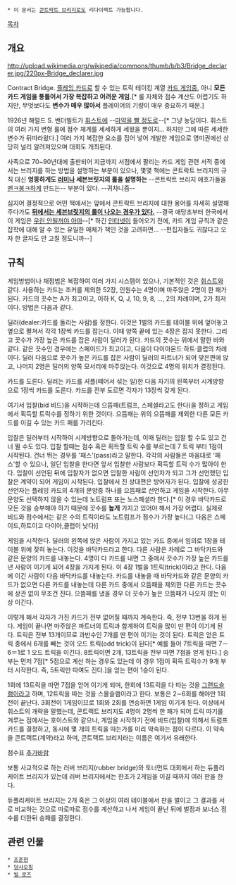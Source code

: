  * 이 문서는 [[콘트락트 브리지]]로도 리다이렉트 가능합니다.
[[목차]]
== 개요 ==
http://upload.wikimedia.org/wikipedia/commons/thumb/b/b3/Bridge_declarer.jpg/220px-Bridge_declarer.jpg

Contract Bridge. [[플레잉 카드]]로 할 수 있는 트릭 테이킹 계열 [[카드 게임]]중, 아니 '''모든 카드 게임을 통틀어서 가장 복잡하고 어려운 게임.'''[* 룰 자체와 점수 계산도 어렵기도 하지만, 무엇보다도 '''변수가 매우 많아서''' 플레이어의 기량이 매우 중요하기 때문.]

1926년 해럴드 S. 밴더빌트가 [[휘스트]]에 --[[무슨 마약하시길래 이런 생각을 했어요|마약을 빨 정도로]]--[* 그냥 농담이다. 휘스트의 여러 가지 변형 룰에 점수 체계를 세세하게 세웠을 뿐이지... 하지만 그에 따른 세세한 변수가 뒤따라왔다.] 여러 가지 복잡한 요소를 집어 넣어 개발한 게임으로 영미권에선 상당히 널리 알려져있으며 대회도 개최된다. 

사족으로 70~90년대에 출판되어 지금까지 서점에서 팔리는 카드 게임 관련 서적 중에서는 브리지를 하는 방법을 설명하는 부분이 있으나, 몇몇 책에는 콘트락트 브리지의 규칙 대신 '''엉뚱하게도 [[러미]]나 세븐브릿지의 룰을 설명하는''' --콘트락트 브리지 애호가들을 [[멘ㅋ붕ㅋ]]하게 만드는-- 부분이 있다. --귀차니즘--

심지어 결정적으로 어떤 책에서는 앞에서 콘트락트 브리지에 대한 용어를 자세히 설명해주다가도 '''[[페이크다 이 병신들아|뒤에서는 세븐브릿지의 룰이 나오는 경우가 있다.]]''' --결국 애당초부터 한국에서 이 게임은 [[우린 안될꺼야 아마]]--[* 하긴 [[인터넷]]이 들어오기 전에, 카드 게임 규칙과 같은 잡학에 대해 알 수 있는 유일한 매체가 책인 것을 고려하면... --편집자들도 귀찮다고 오자 한 글자도 안 고칠 정도니까--]
== 규칙 ==
게임방법이나 채점법은 복잡하여 여러 가지 시스템이 있으나, 기본적인 것은 [[휘스트]]와 같다. 사용하는 카드는 조커를 제외한 52장, 인원수는 4명이며 마주앉은 2명이 한 패가 된다. 카드의 끗수는 A가 최고이고, 이하 K, Q, J, 10, 9, 8, …, 2의 차례이며, 2가 최저이다. 방법은 다음과 같다.

딜러(dealer:카드를 돌리는 사람)를 정한다. 이것은 1벌의 카드를 테이블 위에 엎어놓고 옆으로 펼쳐서 각각 1장씩 카드를 잡는다. 이때 양쪽 끝에 있는 4장은 잡지 못한다. 그리고 끗수가 가장 높은 카드를 잡은 사람이 딜러가 된다. 카드의 끗수는 위에서 말한 바와 같다. 같은 끗수인 경우에는 스페이드가 최고이고, 다음이 다이아몬드·하트·클럽의 차례이다. 딜러 다음으로 끗수가 높은 카드를 잡은 사람이 딜러의 파트너가 되어 맞은편에 앉고, 나머지 2명은 딜러의 양쪽 모서리에 마주앉는다. 이것으로 4명의 위치가 결정된다.

카드를 도른다. 딜러는 카드를 셔플(떼어서 섞는 일)한 다음 자기의 왼쪽부터 시계방향으로 1장씩 카드를 도른다. 카드를 전부 도르면 각자가 13장씩 갖게 된다.

여기서 입찰(bid 비드)을 시작하는데 으뜸패(트럼프, 스페셜라고도 한다)을 정하고 게임에서 획득할 트릭수를 정하기 위한 것이다. 으뜸패는 위의 으뜸패를 제외한 다른 모든 카드를 이길 수 있는 카드 패를 가리킨다.

입찰은 딜러부터 시작하여 시계방향으로 돌아가는데, 이때 딜러는 입찰 할 수도 있고 건너 뛸 수도 있다. 입찰 할때는 점수 혹은 획득할 트릭 수를 부르는데 7 트릭 부터 1점이 시작된다. 건너 뛰는 경우를 '패스'(pass)라고 말한다. 각각의 사람들은 마음대로 '패스'할 수 있으나, 일단 입찰을 한다면 앞서 입찰한 사람보다 획득할 트릭 수가 많아야 한다. 입찰이 선언된 뒤에 입찰자가 없으면 입찰한 사람이 선언자가 되고 그가 선언했던 입찰은 계약이 되어 게임이 시작된다. 입찰에서 진 상대편은 방어자가 된다. 입찰에 성공한 선언자는 플레잉 카드의 4개의 문양중 하나를 으뜸패로 선언하고 게임을 시작한다. 아무 문양도 선택하지 않을 수 있는데 노트럼프 또는 노스페셜라 한다.[* 이 경우 바닥카드로 모든 것을 승부해야 하기 때문에 끗수를 '''높게''' 가지고 있어야 해서 가장 어렵다. 실제로 비드와 점수에서는 같은 수의 트릭이라도 노트럼프가 점수가 가장 높다(그 다음은 스페이드,하트이고 다이아,클럽이 낮다)]   

게임을 시작한다. 딜러의 왼쪽에 앉은 사람이 가지고 있는 카드 중에서 임의로 1장을 테이블 위에 잦혀 놓는다. 이것을 바닥카드라고 한다. 다른 사람은 차례로 그 바닥카드와 같은 문양의 카드를 내놓는다. 4명이 다 카드를 내면 그 중에서 끗수가 가장 높은 카드를 낸 사람이 이기게 되어 4장을 가지게 된다. 이 4장 1벌을 1트릭(trick)이라고 한다. 다음에 이긴 사람이 다음 바닥카드를 내놓는다. 카드를 내놓을 때 바닥카드와 같은 문양의 카드가 없으면 다른 카드를 내놓는데 다른 카드 중에서 으뜸패을 제외한 다른 카드는 끗수에 상관 없이 무조건 진다. 으뜸패를 냈을 경우 더 끗수가 높은 으뜸패가 나오지 않는 이상 이긴다.     

이렇게 해서 각자가 가진 카드가 전부 없어질 때까지 계속한다. 즉, 전부 13번을 하게 된다. 게임이 끝나면 마주앉은 파트너의 트릭과 합계하여 트릭을 많이 딴 편이 이기게 된다. 트릭은 전부 13개이므로 과반수인 7개를 딴 편이 이기는 것이 된다. 트릭은 얻은 트릭 중에서 6개를 빼는 것이 오드 트릭(odd trick)이 된다[* 예를 들어 7트릭을 따면 7－6＝1로 1 오드 트릭을 이긴다. 8트릭이면 2개, 13트릭을 전부 따면 7점을 얻게 된다.] 승부는 먼저 7점[* 5점으로 계산 하는 경우도 있는데 이 경우 1점이 획득 트릭수가 9개 부터 시작한다. 즉, 5트릭만 따여도 진다.]을 얻는 편이 1승이 된다.

1회에 13트릭을 따면 7점을 얻어 이기게 되며, 한회에 13트릭을 다 따는 것을 [[그랜드슬램]]이라고 하며, 12트릭을 따는 것을  스몰슬램이라고 한다. 보통은 2∼6회를 해야만 1회전이 끝난다. 3회전이 1게임이므로 1회와 2회를 연승하면 1게임 이기게 된다. 이상에서 휘스트의 개략을 말했는데, 콘트랙트 브리지도 4명이 2명씩 한 패가 되어 트릭 따기를 겨루는 점에서는 호이스트와 같으나, 게임을 시작하기 전에 비드(입찰)에 의해서 트럼프 카드를 결정하고, 동시에 몇 개의 트릭을 따는가를 미리 약속하는 점이 다르다. 이 약속을 콘트랙트(계약)라고 하며, 콘트랙트 브리지라는 이름은 여기서 유래한다.

점수표 [[추가바람]]

보통 사교적으로 하는 러버 브리지(rubber bridge)와 토너먼트 대회에서 하는 듀플리케이트 브리지가 있는데 러버 브리지에서는 한조가 2게임을 이길 때까지 여러 판을 한다. 

듀플리케이트 브리지는 2개 혹은 그 이상의 여러 테이블에서 판을 벌이고 그 결과를 서로 비교하는 것으로 따로따로 점수를 계산하고 나서 게임이 끝난 뒤에 벌점과 보너스 점수를 더한뒤 승패를 결정한다.

== 관련 인물 ==
 * [[조훈현]]
 * [[덩샤오핑]]
 * [[빌 로즈]]
